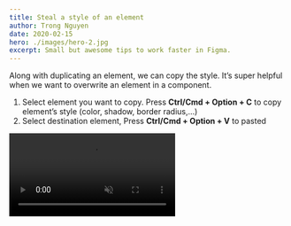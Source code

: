 ```yaml
---
title: Steal a style of an element
author: Trong Nguyen
date: 2020-02-15
hero: ./images/hero-2.jpg
excerpt: Small but awesome tips to work faster in Figma.
---
```


<div class="Grid Col2">
<p>

Along with duplicating an element, we can copy the style. It’s super helpful when we want to overwrite an element in a component.

1. Select element you want to copy. Press **Ctrl/Cmd + Option + C**  to copy element’s style (color, shadow, border radius,…)
2. Select destination element, Press  **Ctrl/Cmd + Option + V** to pasted


</p>

<div class="video">
  <video autoplay loop muted playsinline src="https://video.twimg.com/ext_tw_video/1233999605802491904/pu/vid/1280x720/9A5ukKQaEgANS9zN.mp4"></video>
</div>
</div>